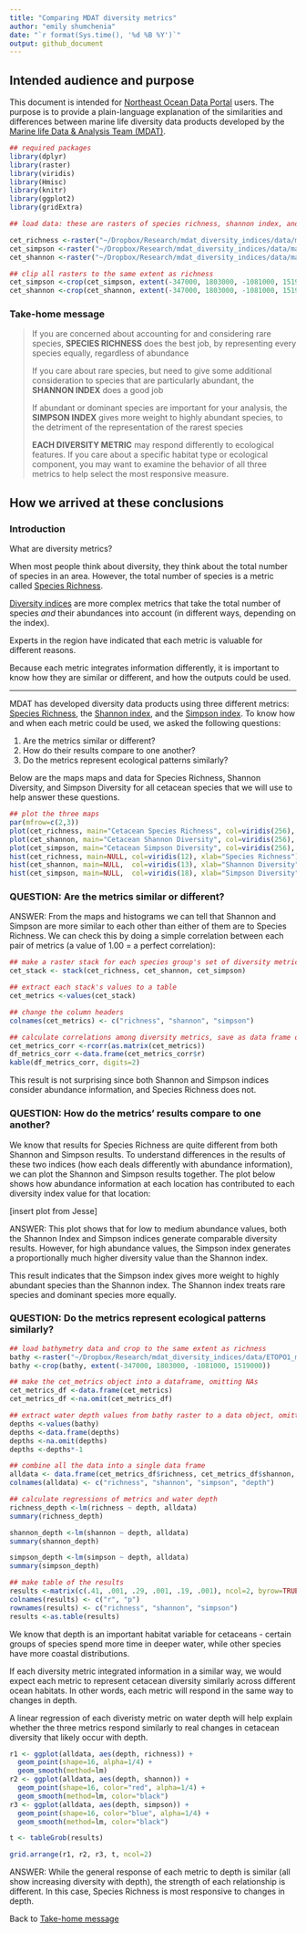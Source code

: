 ```yaml
---
title: "Comparing MDAT diversity metrics"
author: "emily shumchenia"
date: "`r format(Sys.time(), '%d %B %Y')`"
output: github_document
---
```


## Intended audience and purpose
This document is intended for [Northeast Ocean Data Portal](http://www.northeastoceandata.org) users. The purpose is to provide a plain-language explanation of the similarities and differences between marine life diversity data products developed by the [Marine life Data & Analysis Team (MDAT)](http://seamap.env.duke.edu/models/mdat/).  

```r

## required packages
library(dplyr)
library(raster)
library(viridis)
library(Hmisc)
library(knitr)
library(ggplot2)
library(gridExtra)

## load data: these are rasters of species richness, shannon index, and simpson index for mdat cetacean models.

cet_richness <-raster("~/Dropbox/Research/mdat_diversity_indices/data/mammal_richness_Cetaceans.tif")
cet_simpson <-raster("~/Dropbox/Research/mdat_diversity_indices/data/mammal_simpson_Cetaceans.tif")
cet_shannon <-raster("~/Dropbox/Research/mdat_diversity_indices/data/mammal_shannon_Cetaceans.tif")

## clip all rasters to the same extent as richness
cet_simpson <-crop(cet_simpson, extent(-347000, 1803000, -1081000, 1519000))
cet_shannon <-crop(cet_shannon, extent(-347000, 1803000, -1081000, 1519000))

```
### Take-home message
> If you are concerned about accounting for and considering rare species, **SPECIES RICHNESS** does the best job, by representing every species equally, regardless of abundance
>
> If you care about rare species, but need to give some additional consideration to species that are particularly abundant, the **SHANNON INDEX** does a good job
>
> If abundant or dominant species are important for your analysis, the **SIMPSON INDEX** gives more weight to highly abundant species, to the detriment of the representation of the rarest species
>
> **EACH DIVERSITY METRIC** may respond differently to ecological features. If you care about a specific habitat type or ecological component, you may want to examine the behavior of all three metrics to help select the most responsive measure.

## How we arrived at these conclusions
### Introduction
What are diversity metrics?  

When most people think about diversity, they think about the total number of species in an area. However, the total number of species is a metric called [Species Richness](https://en.wikipedia.org/wiki/Species_richness).  

[Diversity indices](https://en.wikipedia.org/wiki/Diversity_index) are more complex metrics that take the total number of species *and* their abundances into account (in different ways, depending on the index).  

Experts in the region have indicated that each metric is valuable for different reasons.  

Because each metric integrates information differently, it is important to know how they are similar or different, and how the outputs could be used.

***

MDAT has developed diversity data products using three different metrics: [Species Richness](https://en.wikipedia.org/wiki/Species_richness), the [Shannon index](https://en.wikipedia.org/wiki/Diversity_index#Shannon_index), and the [Simpson index](https://en.wikipedia.org/wiki/Diversity_index#Simpson_index). To know how and when each metric could be used, we asked the following questions:  

1. Are the metrics similar or different?
2. How do their  results compare to one another?
3. Do the metrics represent ecological patterns similarly?

Below are the maps maps and data for Species Richness, Shannon Diversity, and Simpson Diversity for all cetacean species that we will use to help answer these questions.  

```r

## plot the three maps
par(mfrow=c(2,3))
plot(cet_richness, main="Cetacean Species Richness", col=viridis(256), axes=FALSE)
plot(cet_shannon, main="Cetacean Shannon Diversity", col=viridis(256), axes=FALSE)
plot(cet_simpson, main="Cetacean Simpson Diversity", col=viridis(256), axes=FALSE)
hist(cet_richness, main=NULL, col=viridis(12), xlab="Species Richness")
hist(cet_shannon, main=NULL,  col=viridis(13), xlab="Shannon Diversity")
hist(cet_simpson, main=NULL,  col=viridis(18), xlab="Simpson Diversity")

```

### QUESTION: Are the metrics similar or different?
ANSWER: From the maps and histograms we can tell that Shannon and Simpson are more similar to each other than either of them are to Species Richness. We can check this by doing a simple correlation between each pair of metrics (a value of 1.00 = a perfect correlation):  

```r

## make a raster stack for each species group's set of diversity metrics
cet_stack <- stack(cet_richness, cet_shannon, cet_simpson)

## extract each stack's values to a table
cet_metrics <-values(cet_stack)

## change the column headers
colnames(cet_metrics) <- c("richness", "shannon", "simpson")

## calculate correlations among diversity metrics, save as data frame object, display the table
cet_metrics_corr <-rcorr(as.matrix(cet_metrics))
df_metrics_corr <-data.frame(cet_metrics_corr$r)
kable(df_metrics_corr, digits=2)

```

This result is not surprising since both Shannon and Simpson indices consider abundance information, and Species Richness does not.

### QUESTION: How do the metrics' results compare to one another?
We know that results for Species Richness are quite different from both Shannon and Simpson results. To understand differences in the results of these two indices (how each deals differently with abundance information), we can plot the Shannon and Simpson results together. The plot below shows how abundance information at each location has contributed to each diversity index value for that location:  

[insert plot from Jesse]  

ANSWER: This plot shows that for low to medium abundance values, both the Shannon Index and Simpson indices generate comparable diversity results. However, for high abundance values, the Simpson index generates a proportionally much higher diversity value than the Shannon index.  

This result indicates that the Simpson index gives more weight to highly abundant species than the Shannon index. The Shannon index treats rare species and dominant species more equally.

### QUESTION: Do the metrics represent ecological patterns similarly?
```r

## load bathymetry data and crop to the same extent as richness
bathy <-raster("~/Dropbox/Research/mdat_diversity_indices/data/ETOPO1_mdat.tif")
bathy <-crop(bathy, extent(-347000, 1803000, -1081000, 1519000))

## make the cet_metrics object into a dataframe, omitting NAs
cet_metrics_df <-data.frame(cet_metrics)
cet_metrics_df <-na.omit(cet_metrics_df)

## extract water depth values from bathy raster to a data object, omitting NAs and reversing sign
depths <-values(bathy)
depths <-data.frame(depths)
depths <-na.omit(depths)
depths <-depths*-1

## combine all the data into a single data frame
alldata <- data.frame(cet_metrics_df$richness, cet_metrics_df$shannon, cet_metrics_df$simpson, depths$depths)
colnames(alldata) <- c("richness", "shannon", "simpson", "depth")

## calculate regressions of metrics and water depth
richness_depth <-lm(richness ~ depth, alldata)
summary(richness_depth)

shannon_depth <-lm(shannon ~ depth, alldata)
summary(shannon_depth)

simpson_depth <-lm(simpson ~ depth, alldata)
summary(simpson_depth)

## make table of the results
results <-matrix(c(.41, .001, .29, .001, .19, .001), ncol=2, byrow=TRUE)
colnames(results) <- c("r", "p")
rownames(results) <- c("richness", "shannon", "simpson")
results <-as.table(results)

```
We know that depth is an important habitat variable for cetaceans - certain groups of species spend more time in deeper water, while other species have more coastal distributions.  

If each diversity metric integrated information in a similar way, we would expect each metric to represent cetacean diversity similarly across different ocean habitats. In other words, each metric will respond in the same way to changes in depth.   

A linear regression of each diveristy metric on water depth will help explain whether the three metrics respond similarly to real changes in cetacean diversity that likely occur with depth.  

```r

r1 <- ggplot(alldata, aes(depth, richness)) + 
  geom_point(shape=16, alpha=1/4) +
  geom_smooth(method=lm)
r2 <- ggplot(alldata, aes(depth, shannon)) +
  geom_point(shape=16, color="red", alpha=1/4) +
  geom_smooth(method=lm, color="black")
r3 <- ggplot(alldata, aes(depth, simpson)) +
  geom_point(shape=16, color="blue", alpha=1/4) +
  geom_smooth(method=lm, color="black")

t <- tableGrob(results)

grid.arrange(r1, r2, r3, t, ncol=2)

```

ANSWER: While the general response of each metric to depth is similar (all show increasing diversity with depth), the strength of each relationship is different. In this case, Species Richness is most responsive to changes in depth.

Back to [Take-home message](### Take-home message)
